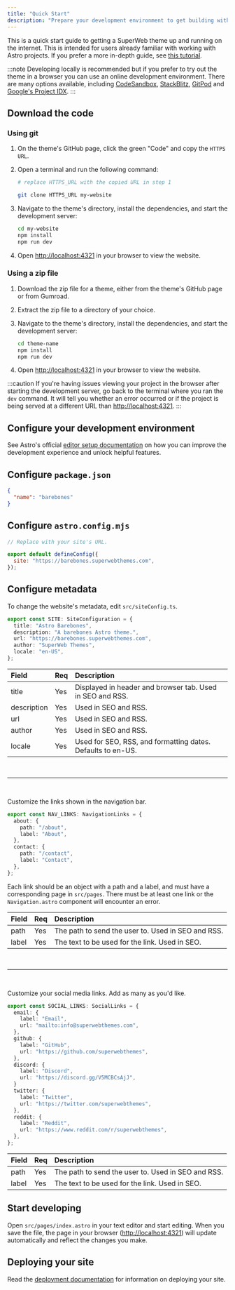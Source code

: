 ```yaml
---
title: "Quick Start"
description: "Prepare your development environment to get building with SuperWeb Themes."
---
```



This is a quick start guide to getting a SuperWeb theme up and running on the internet. This is intended for users already familiar with working with Astro projects. If you prefer a more in-depth guide, see [this tutorial](../tutorial/0-introduction).

:::note
Developing locally is recommended but if you prefer to try out the theme in a browser you can use an online development environment. There are many options available, including [CodeSandbox](https://codesandbox.io/), [StackBlitz](https://stackblitz.com/), [GitPod](https://www.gitpod.io/) and [Google's Project IDX](https://idx.google.com/).
:::

## Download the code

### Using git

<Steps>

1. On the theme's GitHub page, click the green "Code" and copy the `HTTPS URL`.

2. Open a terminal and run the following command:

   ```bash frame="code" title="~/Downloads"
   # replace HTTPS_URL with the copied URL in step 1

   git clone HTTPS_URL my-website
   ```

3. Navigate to the theme's directory, install the dependencies, and start the development server:

   ```bash frame="code" title="~/Downloads/my-website"
   cd my-website
   npm install
   npm run dev
   ```

4. Open [http://localhost:4321](http://localhost:4321) in your browser to view the website.

</Steps>

### Using a zip file

<Steps>

1. Download the zip file for a theme, either from the theme's GitHub page or from Gumroad.

2. Extract the zip file to a directory of your choice.

3. Navigate to the theme's directory, install the dependencies, and start the development server:

   ```bash frame="code" title="~/Downloads/theme-name"
   cd theme-name
   npm install
   npm run dev
   ```

4. Open [http://localhost:4321](http://localhost:4321) in your browser to view the website.

</Steps>

:::caution
If you're having issues viewing your project in the browser after starting the development server, go back to the terminal where you ran the `dev` command. It will tell you whether an error occurred or if the project is being served at a different URL than [http://localhost:4321](http://localhost:4321).
:::

## Configure your development environment

See Astro's official [editor setup documentation](https://docs.astro.build/en/editor-setup/) on how you can improve the development experience and unlock helpful features.

## Configure `package.json`

```json title="package.json"
{
  "name": "barebones"
}
```

## Configure `astro.config.mjs`

```js title="astro.config.mjs"
// Replace with your site's URL.

export default defineConfig({
  site: "https://barebones.superwebthemes.com",
});
```

## Configure metadata

To change the website's metadata, edit `src/siteConfig.ts`.

```ts frame="code" title="/src/siteConfig.ts"
export const SITE: SiteConfiguration = {
  title: "Astro Barebones",
  description: "A barebones Astro theme.",
  url: "https://barebones.superwebthemes.com",
  author: "SuperWeb Themes",
  locale: "en-US",
};
```

| Field       | Req | Description                                                 |
| :---------- | :-- | :---------------------------------------------------------- |
| title       | Yes | Displayed in header and browser tab. Used in SEO and RSS.   |
| description | Yes | Used in SEO and RSS.                                        |
| url         | Yes | Used in SEO and RSS.                                        |
| author      | Yes | Used in SEO and RSS.                                        |
| locale      | Yes | Used for SEO, RSS, and formatting dates. Defaults to en-US. |

<br />
<hr />
<br />

Customize the links shown in the navigation bar.

```ts frame="code" title="/src/siteConfig.ts"
export const NAV_LINKS: NavigationLinks = {
  about: {
    path: "/about",
    label: "About",
  },
  contact: {
    path: "/contact",
    label: "Contact",
  },
};
```

Each link should be an object with a path and a label, and must have a corresponding page in `src/pages`. There must be at least one link or the `Navigation.astro` component will encounter an error.

| Field | Req | Description                                        |
| :---- | :-- | :------------------------------------------------- |
| path  | Yes | The path to send the user to. Used in SEO and RSS. |
| label | Yes | The text to be used for the link. Used in SEO.     |

<br />
<hr />
<br />

Customize your social media links. Add as many as you'd like.

```ts frame="code" title="src/siteConfig.ts"
export const SOCIAL_LINKS: SocialLinks = {
  email: {
    label: "Email",
    url: "mailto:info@superwebthemes.com",
  },
  github: {
    label: "GitHub",
    url: "https://github.com/superwebthemes",
  },
  discord: {
    label: "Discord",
    url: "https://discord.gg/V5MCBCsAjJ",
  }
  twitter: {
    label: "Twitter",
    url: "https://twitter.com/superwebthemes",
  },
  reddit: {
    label: "Reddit",
    url: "https://www.reddit.com/r/superwebthemes",
  },
};
```

| Field | Req | Description                                        |
| :---- | :-- | :------------------------------------------------- |
| path  | Yes | The path to send the user to. Used in SEO and RSS. |
| label | Yes | The text to be used for the link. Used in SEO.     |

## Start developing

Open `src/pages/index.astro` in your text editor and start editing. When you save the file, the page in your browser ([http://localhost:4321](localhost:4321)) will update automatically and reflect the changes you make.

## Deploying your site

Read the [deployment documentation](https://docs.astro.build/en/guides/deploy/) for information on deploying your site.
